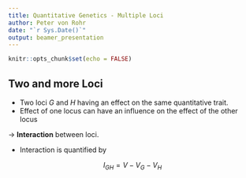 ```yaml
---
title: Quantitative Genetics - Multiple Loci
author: Peter von Rohr
date: "`r Sys.Date()`"
output: beamer_presentation
---
```


```r
knitr::opts_chunk$set(echo = FALSE)
```

## Two and more Loci

* Two loci $G$ and $H$ having an effect on the same quantitative trait.
* Effect of one locus can have an influence on the effect of the other locus

$\rightarrow$ __Interaction__ between loci. 

* Interaction is quantified by 

$$I_{GH} = V - V_G - V_H$$